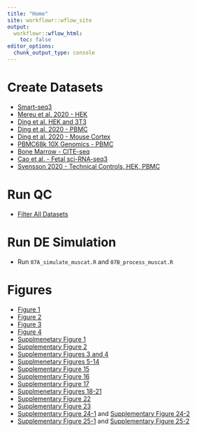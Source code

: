 ```yaml
---
title: "Home"
site: workflowr::wflow_site
output:
  workflowr::wflow_html:
    toc: false
editor_options:
  chunk_output_type: console
---
```



# Create Datasets

- [Smart-seq3](01_Smart-seq3.html)
- [Mereu et al. 2020 - HEK](02_Mereu.html)
- [Ding et al. HEK and 3T3](03A_Ding-Mixture-HEK-3T3.html)
- [Ding et al. 2020 - PBMC](03B_Ding-PBMC.html)
- [Ding et al. 2020 - Mouse Cortex](03C_Ding-Cortex.html)
- [PBMC68k 10X Genomics - PBMC](04A_PBMC68k.html)
- [Bone Marrow - CITE-seq](04B_BoneMarrow.html)
- [Cao et al. - Fetal sci-RNA-seq3](05_Fetal-sciRNAseq3.html)
- [Svensson 2020 - Technical Controls, HEK, PBMC ](06G_VS2020_Seurat.html)


# Run QC

- [Filter All Datasets](07_Filter_all_datasets.html)

# Run DE Simulation 

- Run `07A_simulate_muscat.R` and `07B_process_muscat.R`


# Figures

- [Figure 1](09_Figure1.html)
- [Figure 2](10_Figure2.html)
- [Figure 3](11_Figure3.html)
- [Figure 4](11B_Figure4.html)
- [Supplmenetary Figure 1](12_SuppFigure-DataStats.html)
- [Supplementary Figure 2](09_Figure1.html)
- [Supplementary Figures 3 and 4](10_Figure2.html)
- [Supplmenetary Figures 5-14](13_SuppFigure-VST.html)
- [Supplementary Figure 15](14_SuppFigure-Simulation.html)
- [Supplementary Figure 16](15_SuppFigure-Upsampling.html)
- [Supplementary Figure 17](11B_Figure4.html)
- [Supplmenetary Figures 18-21](13_SuppFigure-VST.html)
- [Supplementary Figure 22](11A_SuppFigure-VarGenes.html)
- [Supplementary Figure 23](11D_SuppFigure_DE_Benchmarking.html)
- [Supplementary Figure 24-1](11B_NK_Downsampling.html)  and [Supplementary Figure 24-2](11D_SuppFigure_DE_Benchmarking.html)
- [Supplementary Figure 25-1](11C_HEK_Quartzseq2_Dropseq.html) and [Supplementary Figure 25-2](11D_SuppFigure_DE_Benchmarking.html)


